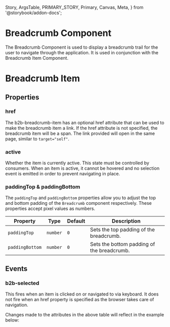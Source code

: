   Story,
  ArgsTable,
  PRIMARY_STORY,
  Primary,
  Canvas,
  Meta,
} from '@storybook/addon-docs';


<Meta of={BreadCrumbStories} />

# Breadcrumb Component

The Breadcrumb Component is used to display a breadcrumb trail for the user to navigate through the application. It is used in conjunction with the Breadcrumb Item Component.

<Canvas columns={3} withSource="open" withToolbar={false}>
  <Story id="components-interaction-breadcrumb--story-010-default" />
</Canvas>

# Breadcrumb Item

## Properties

### href

The b2b-breadcrumb-item has an optional href attribute that can be used to make the breadcrumb item a link. If the href attribute is not specified, the breadcrumb item will be a span.
The link provided will open in the same page, similar to `target="self"`.

### active

Whether the item is currently active. This state must be controlled by consumers. When an item is active, it cannot be hovered and no selection
event is emitted in order to prevent navigating in place.

### paddingTop & paddingBottom

The `paddingTop` and `paddingBottom` properties allow you to adjust the top and bottom padding of the `Breadcrumb` component respectively. These properties accept pixel values as numbers.

| Property        | Type     | Default | Description                                |
| --------------- | -------- | ------- | ------------------------------------------ |
| `paddingTop`    | `number` | `0`     | Sets the top padding of the breadcrumb.    |
| `paddingBottom` | `number` | `0`     | Sets the bottom padding of the breadcrumb. |

## Events

### b2b-selected

This fires when an item is clicked on or navigated to via keyboard. It does not fire when an href property is specified as the browser
takes care of navigation.

<ArgsTable story={PRIMARY_STORY} />
Changes made to the attributes in the above table will reflect in the example below:
<Primary />
